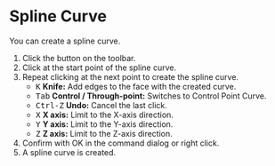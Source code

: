 
# Spline Curve

<Reference shortcut="" command="Spline Curve" button="Toolbar" />

You can create a spline curve.

1. Click the button <ButtonIcon type="button-spline-curve" /> on the toolbar.
2. Click at the start point of the spline curve.
3. Repeat clicking at the next point to create the spline curve.
   - <kbd>K</kbd> **Knife:** Add edges to the face with the created curve.
   - <kbd>Tab</kbd> **Control / Through-point:** Switches to Control Point Curve.
   - <kbd>Ctrl-Z</kbd> **Undo:** Cancel the last click.
   - <kbd>X</kbd> **X axis:** Limit to the X-axis direction.
   - <kbd>Y</kbd> **Y axis:** Limit to the Y-axis direction.
   - <kbd>Z</kbd> **Z axis:** Limit to the Z-axis direction.
4. Confirm with OK in the command dialog or right click.
5. A spline curve is created.



